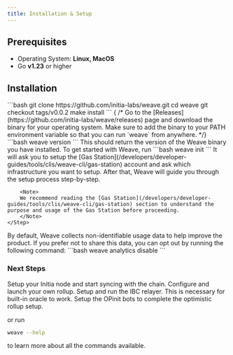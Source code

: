 ```yaml
---
title: Installation & Setup
---
```


## Prerequisites

- Operating System: **Linux, MacOS**
- Go **v1.23** or higher

## Installation

<Steps>
    <Step title="Get Weave Binary">
        <Tabs>
            <Tab title="Build from source">
                ```bash
                git clone https://github.com/initia-labs/weave.git
                cd weave
                git checkout tags/v0.0.2
                make install
                ```
            </Tab>
            {            /* <Tab title="Download pre-built binaries">
                            Go to the [Releases](https://github.com/initia-labs/weave/releases) page and download the binary for your operating system.
                            <Warning>
                                Make sure to add the binary to your PATH environment variable so that you can run `weave` from anywhere.
                            </Warning>
                        </Tab> */}
        </Tabs>
    </Step>
    <Step title="Verify Installation">
        ```bash
        weave version
        ```
        This should return the version of the Weave binary you have installed.
    </Step>
    <Step title="Quick Start">
        To get started with Weave, run
        ```bash
        weave init
        ```
        It will ask you to setup the [Gas Station](/developers/developer-guides/tools/clis/weave-cli/gas-station) account and ask which infrastructure you want to setup.
        After that, Weave will guide you through the setup process step-by-step.

        <Note>
        We recommend reading the [Gas Station](/developers/developer-guides/tools/clis/weave-cli/gas-station) section to understand the purpose and usage of the Gas Station before proceeding.
        </Note>
    </Step>
</Steps>
<Warning>
By default, Weave collects non-identifiable usage data to help improve the product. If you prefer not to share this data, you can opt out by running the following command:
```bash
weave analytics disable
```
</Warning>

### Next Steps

<CardGroup cols={2}>
  <Card
    title="Bootstrapping Initia Node"
    icon="microchip"
    href="/developers/developer-guides/tools/clis/weave-cli/initia-node"
  >
    Setup your Initia node and start syncing with the chain.
  </Card>
  <Card
    title="Launching Rollup"
    icon="rocket-launch"
    href="/developers/developer-guides/tools/clis/weave-cli/rollup/launch"
  >
    Configure and launch your own rollup.
  </Card>
  <Card
    title="Running IBC Relayer"
    icon="arrow-right-arrow-left"
    href="/developers/developer-guides/tools/clis/weave-cli/rollup/relayer"
  >
    Setup and run the IBC relayer. This is necessary for built-in oracle to
    work.
  </Card>
  <Card
    title="Running OPinit Bots"
    icon="circle-nodes"
    href="/developers/developer-guides/tools/clis/weave-cli/rollup/opinit-bots"
  >
    Setup the OPinit bots to complete the optimistic rollup setup.
  </Card>
</CardGroup>

or run
```bash
weave --help
```
to learn more about all the commands available.
